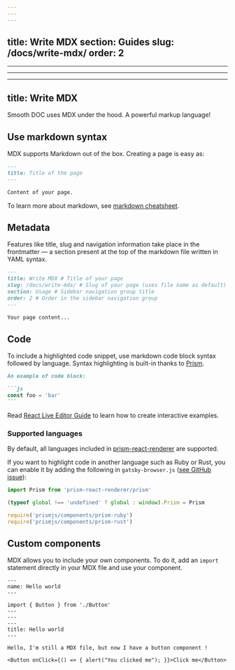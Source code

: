 ```yaml
---
---
---
```

title: Write MDX
section: Guides
slug: /docs/write-mdx/
order: 2
---

---
---
---
title: Write MDX
---

Smooth DOC uses MDX under the hood. A powerful markup language!

<carbon-ad />

## Use markdown syntax

MDX supports Markdown out of the box. Creating a page is easy as:

```md
---
title: Title of the page
---

Content of your page.
```

To learn more about markdown, see [markdown cheatsheet](https://www.markdownguide.org/cheat-sheet/).

## Metadata

Features like title, slug and navigation information take place in the frontmatter — a section present at the top of the markdown file written in YAML syntax.

```md
---
title: Write MDX # Title of your page
slug: /docs/write-mdx/ # Slug of your page (uses file name as default)
section: Usage # Sidebar navigation group title
order: 2 # Order in the sidebar navigation group
---

Your page content...
```

## Code

To include a highlighted code snippet, use markdown code block syntax followed by language. Syntax highlighting is built-in thanks to [Prism](https://prismjs.com/).

````md
An example of code block:

```js
const foo = 'bar'
```
````

Read [React Live Editor Guide](/docs/react-live-editor/) to learn how to create interactive examples.

### Supported languages

By default, all languages included in [prism-react-renderer](https://github.com/FormidableLabs/prism-react-renderer/blob/master/src/vendor/prism/includeLangs.js) are supported.

If you want to highlight code in another language such as Ruby or Rust, you can enable it by adding the following in `gatsby-browser.js` ([see GitHub issue](https://github.com/FormidableLabs/prism-react-renderer/issues/53#issuecomment-546653848)):

```js
import Prism from 'prism-react-renderer/prism'

(typeof global !== 'undefined' ? global : window).Prism = Prism

require('prismjs/components/prism-ruby')
require('prismjs/components/prism-rust')
```

## Custom components

MDX allows you to include your own components. To do it, add an `import` statement directly in your MDX file and use your component.

```
---
name: Hello world
---

import { Button } from './Button'
---
---
---
title: Hello world
---

Hello, I'm still a MDX file, but now I have a button component !

<Button onClick={() => { alert("You clicked me"); }}>Click me</Button>
```
